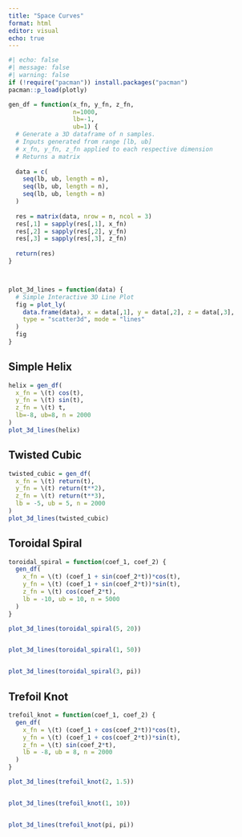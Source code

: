 ```yaml
---
title: "Space Curves"
format: html
editor: visual
echo: true
---
```


```r
#| echo: false
#| message: false
#| warning: false
if (!require("pacman")) install.packages("pacman")
pacman::p_load(plotly)
```

```r
gen_df = function(x_fn, y_fn, z_fn, 
                  n=1000, 
                  lb=-1,
                  ub=1) {
  # Generate a 3D dataframe of n samples.
  # Inputs generated from range [lb, ub]
  # x_fn, y_fn, z_fn applied to each respective dimension
  # Returns a matrix
  
  data = c(
    seq(lb, ub, length = n),
    seq(lb, ub, length = n),
    seq(lb, ub, length = n)
  )
  
  res = matrix(data, nrow = n, ncol = 3)
  res[,1] = sapply(res[,1], x_fn)
  res[,2] = sapply(res[,2], y_fn)
  res[,3] = sapply(res[,3], z_fn)
  
  return(res)
}



plot_3d_lines = function(data) {
  # Simple Interactive 3D Line Plot
  fig = plot_ly(
    data.frame(data), x = data[,1], y = data[,2], z = data[,3],
    type = "scatter3d", mode = "lines"
  )
  fig
}

```

## Simple Helix

```r
helix = gen_df(
  x_fn = \(t) cos(t),
  y_fn = \(t) sin(t),
  z_fn = \(t) t,
  lb=-8, ub=8, n = 2000
)
plot_3d_lines(helix)

```

## Twisted Cubic

```r
twisted_cubic = gen_df(
  x_fn = \(t) return(t),
  y_fn = \(t) return(t**2),
  z_fn = \(t) return(t**3),
  lb = -5, ub = 5, n = 2000
)
plot_3d_lines(twisted_cubic)

```

## Toroidal Spiral

```r
toroidal_spiral = function(coef_1, coef_2) {
  gen_df(
    x_fn = \(t) (coef_1 + sin(coef_2*t))*cos(t),
    y_fn = \(t) (coef_1 + sin(coef_2*t))*sin(t),
    z_fn = \(t) cos(coef_2*t),
    lb = -10, ub = 10, n = 5000
  )
}

plot_3d_lines(toroidal_spiral(5, 20))


plot_3d_lines(toroidal_spiral(1, 50))


plot_3d_lines(toroidal_spiral(3, pi))
```

## Trefoil Knot

```r
trefoil_knot = function(coef_1, coef_2) {
  gen_df(
    x_fn = \(t) (coef_1 + cos(coef_2*t))*cos(t),
    y_fn = \(t) (coef_1 + cos(coef_2*t))*sin(t),
    z_fn = \(t) sin(coef_2*t),
    lb = -8, ub = 8, n = 2000
  )
}

plot_3d_lines(trefoil_knot(2, 1.5))


plot_3d_lines(trefoil_knot(1, 10))


plot_3d_lines(trefoil_knot(pi, pi))
```








